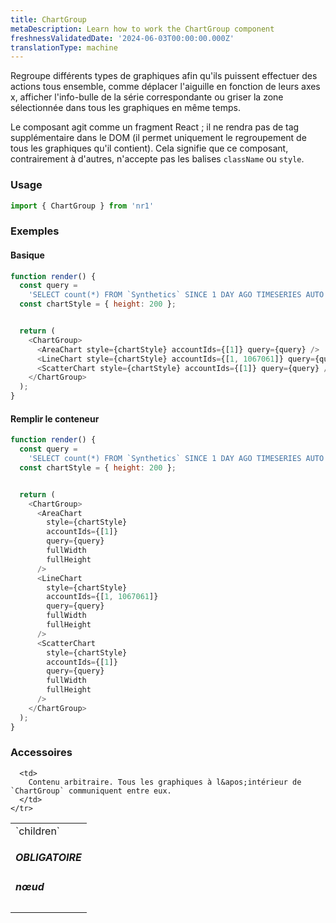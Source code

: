 ```yaml
---
title: ChartGroup
metaDescription: Learn how to work the ChartGroup component
freshnessValidatedDate: '2024-06-03T00:00:00.000Z'
translationType: machine
---
```


Regroupe différents types de graphiques afin qu&apos;ils puissent effectuer des actions tous ensemble, comme déplacer l&apos;aiguille en fonction de leurs axes x, afficher l&apos;info-bulle de la série correspondante ou griser la zone sélectionnée dans tous les graphiques en même temps.

Le composant agit comme un fragment React ; il ne rendra pas de tag supplémentaire dans le DOM (il permet uniquement le regroupement de tous les graphiques qu&apos;il contient). Cela signifie que ce composant, contrairement à d&apos;autres, n&apos;accepte pas les balises `className` ou `style`.

### Usage

```js
import { ChartGroup } from 'nr1'
```

### Exemples

#### Basique

```js
function render() {
  const query =
    'SELECT count(*) FROM `Synthetics` SINCE 1 DAY AGO TIMESERIES AUTO FACET jobType';
  const chartStyle = { height: 200 };


  return (
    <ChartGroup>
      <AreaChart style={chartStyle} accountIds={[1]} query={query} />
      <LineChart style={chartStyle} accountIds={[1, 1067061]} query={query} />
      <ScatterChart style={chartStyle} accountIds={[1]} query={query} />
    </ChartGroup>
  );
}
```

#### Remplir le conteneur

```js
function render() {
  const query =
    'SELECT count(*) FROM `Synthetics` SINCE 1 DAY AGO TIMESERIES AUTO FACET jobType';
  const chartStyle = { height: 200 };


  return (
    <ChartGroup>
      <AreaChart
        style={chartStyle}
        accountIds={[1]}
        query={query}
        fullWidth
        fullHeight
      />
      <LineChart
        style={chartStyle}
        accountIds={[1, 1067061]}
        query={query}
        fullWidth
        fullHeight
      />
      <ScatterChart
        style={chartStyle}
        accountIds={[1]}
        query={query}
        fullWidth
        fullHeight
      />
    </ChartGroup>
  );
}
```

### Accessoires

<table>
  <tbody>
    <tr>
      <td>
        `children` <h5>OBLIGATOIRE</h5> <h5>nœud</h5>
      </td>

      <td>
        Contenu arbitraire. Tous les graphiques à l&apos;intérieur de `ChartGroup` communiquent entre eux.
      </td>
    </tr>
  </tbody>
</table>